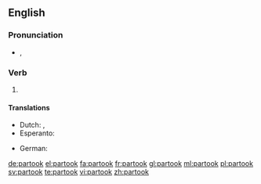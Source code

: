 ==English==

===Pronunciation===
* {{enPR|pär-to͝ok'}}, {{IPA|/pɑɹˈtuk/|lang=en}}

===Verb===
{{head|en|verb form}}

# {{en-simple past of|partake}}

====Translations====
{{trans-top|simple past of partake}}
* Dutch: {{t+|nl|nam deel}}, {{t|nl|namen deel}}
* Esperanto: {{t|eo|partoprenis}}
{{trans-mid}}
* German: {{t+|de|nahm teil}}
{{trans-bottom}}

[[de:partook]]
[[el:partook]]
[[fa:partook]]
[[fr:partook]]
[[gl:partook]]
[[ml:partook]]
[[pl:partook]]
[[sv:partook]]
[[te:partook]]
[[vi:partook]]
[[zh:partook]]